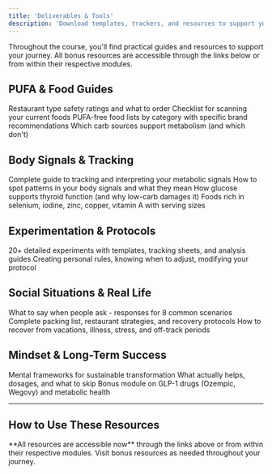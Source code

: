 ```yaml
---
title: 'Deliverables & Tools'
description: 'Download templates, trackers, and resources to support your metabolic health journey'
---
```


Throughout the course, you'll find practical guides and resources to support your journey. All bonus resources are accessible through the links below or from within their respective modules.

## PUFA & Food Guides

<CardGroup cols={2}>
  <Card title="Restaurant PUFA Detector" icon="utensils" href="/course/bonus/restaurant-pufa-detector">
    Restaurant type safety ratings and what to order
  </Card>

  <Card title="Kitchen PUFA Audit" icon="clipboard-check" href="/course/bonus/kitchen-pufa-audit">
    Checklist for scanning your current foods
  </Card>

  <Card title="Safe Foods Shopping List" icon="basket-shopping" href="/course/bonus/safe-foods-shopping">
    PUFA-free food lists by category with specific brand recommendations
  </Card>

  <Card title="Good Sugar vs Bad Sugar" icon="chart-simple" href="/course/bonus/good-sugar-vs-bad-sugar">
    Which carb sources support metabolism (and which don't)
  </Card>
</CardGroup>

## Body Signals & Tracking

<CardGroup cols={2}>
  <Card title="Temperature & Pulse Guide" icon="thermometer" href="/course/bonus/temperature-pulse-guide">
    Complete guide to tracking and interpreting your metabolic signals
  </Card>

  <Card title="Pattern Recognition Guide" icon="chart-line" href="/course/bonus/pattern-recognition-guide">
    How to spot patterns in your body signals and what they mean
  </Card>

  <Card title="Thyroid-Glucose Connection" icon="link" href="/course/bonus/thyroid-glucose-connection">
    How glucose supports thyroid function (and why low-carb damages it)
  </Card>

  <Card title="Thyroid Support Foods" icon="utensils" href="/course/bonus/thyroid-support-foods">
    Foods rich in selenium, iodine, zinc, copper, vitamin A with serving sizes
  </Card>
</CardGroup>

## Experimentation & Protocols

<CardGroup cols={2}>
  <Card title="Complete Experiment Library" icon="flask" href="/course/bonus/experiment-library">
    20+ detailed experiments with templates, tracking sheets, and analysis guides
  </Card>

  <Card title="My Rules & Adjustments" icon="sliders" href="/course/bonus/my-rules-adjustments">
    Creating personal rules, knowing when to adjust, modifying your protocol
  </Card>
</CardGroup>

## Social Situations & Real Life

<CardGroup cols={2}>
  <Card title="Social Scripts" icon="comments" href="/course/bonus/social-scripts">
    What to say when people ask - responses for 8 common scenarios
  </Card>

  <Card title="Travel Prep Guide" icon="plane" href="/course/bonus/travel-prep-guide">
    Complete packing list, restaurant strategies, and recovery protocols
  </Card>

  <Card title="Life Happens Guide" icon="life-ring" href="/course/bonus/life-happens-guide">
    How to recover from vacations, illness, stress, and off-track periods
  </Card>
</CardGroup>

## Mindset & Long-Term Success

<CardGroup cols={2}>
  <Card title="Mindset Shifts" icon="brain" href="/course/bonus/mindset-shifts">
    Mental frameworks for sustainable transformation
  </Card>

  <Card title="Supplement Cheat Sheet" icon="capsules" href="/course/bonus/supplement-cheat-sheet">
    What actually helps, dosages, and what to skip
  </Card>

  <Card title="GLP-1 & Metabolic Truth" icon="syringe" href="/course/bonus/glp1-metabolic-truth">
    Bonus module on GLP-1 drugs (Ozempic, Wegovy) and metabolic health
  </Card>
</CardGroup>

---

## How to Use These Resources

<Note>
  **All resources are accessible now** through the links above or from within their respective modules. Visit bonus resources as needed throughout your journey.
</Note>
